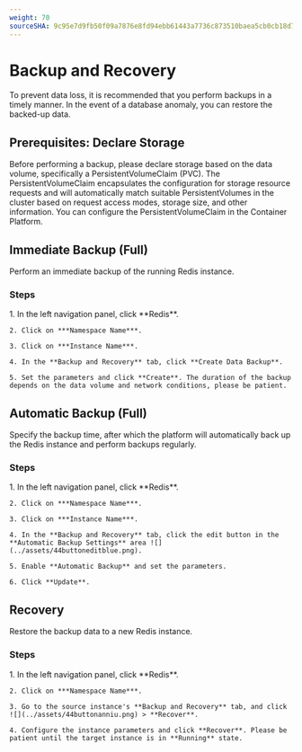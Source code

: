 ```yaml
---
weight: 70
sourceSHA: 9c95e7d9fb50f09a7876e8fd94ebb61443a7736c873510baea5cb0cb18d7d5e6
---
```


# Backup and Recovery

To prevent data loss, it is recommended that you perform backups in a timely manner. In the event of a database anomaly, you can restore the backed-up data.

## Prerequisites: Declare Storage

Before performing a backup, please declare storage based on the data volume, specifically a PersistentVolumeClaim (PVC). The PersistentVolumeClaim encapsulates the configuration for storage resource requests and will automatically match suitable PersistentVolumes in the cluster based on request access modes, storage size, and other information. You can configure the PersistentVolumeClaim in the Container Platform.

## Immediate Backup (Full)

Perform an immediate backup of the running Redis instance.

### Steps

<Tabs>
  <Tab label="Web Console">
    1. In the left navigation panel, click **Redis**.

    2. Click on ***Namespace Name***.

    3. Click on ***Instance Name***.

    4. In the **Backup and Recovery** tab, click **Create Data Backup**.

    5. Set the parameters and click **Create**. The duration of the backup depends on the data volume and network conditions, please be patient.
  </Tab>
</Tabs>

## Automatic Backup (Full)

Specify the backup time, after which the platform will automatically back up the Redis instance and perform backups regularly.

### Steps

<Tabs>
  <Tab label="Web Console">
    1. In the left navigation panel, click **Redis**.

    2. Click on ***Namespace Name***.

    3. Click on ***Instance Name***.

    4. In the **Backup and Recovery** tab, click the edit button in the **Automatic Backup Settings** area ![](../assets/44buttoneditblue.png).

    5. Enable **Automatic Backup** and set the parameters.

    6. Click **Update**.
  </Tab>
</Tabs>

## Recovery

Restore the backup data to a new Redis instance.

### Steps

<Tabs>
  <Tab label="Web Console">
    1. In the left navigation panel, click **Redis**.

    2. Click on ***Namespace Name***.

    3. Go to the source instance's **Backup and Recovery** tab, and click ![](../assets/44buttonanniu.png) > **Recover**.

    4. Configure the instance parameters and click **Recover**. Please be patient until the target instance is in **Running** state.
  </Tab>
</Tabs>
